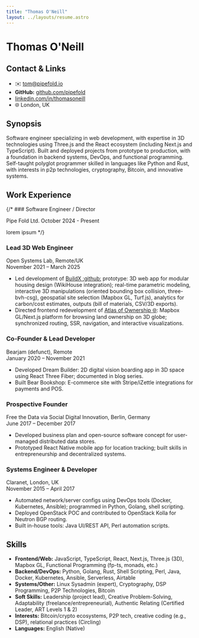 ```yaml
---
title: "Thomas O'Neill"
layout: ../layouts/resume.astro
---
```



<div class="flex justify-center">

# Thomas O'Neill

</div>

<div class="flex justify-between items-start gap-12 mb-8 mt-12">

<div class="flex-[2]">

## <Pictogram name="world--community--grid" className='-scale-x-100' /> Contact & Links

- :envelope: [tom@pipefold.io](mailto:thomas@pipefold.io)
- **GitHub:** [github.com/pipefold](https://github.com/pipefold)
- <Icon name="linkedin"/> [linkedin.com/in/thomasoneill](https://linkedin.com/in/thomasoneill)
- :globe_with_meridians: London, UK

</div>

<div class="flex-[3]">

## <Pictogram name="tornado" className='scale-90 translate-y-4' /> Synopsis

Software engineer specializing in web development, with expertise in 3D technologies using Three.js and the React ecosystem (including Next.js and TypeScript). Built and deployed projects from prototype to production, with a foundation in backend systems, DevOps, and functional programming. Self-taught polyglot programmer skilled in languages like Python and Rust, with interests in p2p technologies, cryptography, Bitcoin, and innovative systems.

</div>

</div>

<div className="mt-12" />

## <Pictogram name="small-components-making-a-larger-whole" /> Work Experience

{/* ### Software Engineer / Director

Pipe Fold Ltd.
October 2024 - Present

lorem ipsum */}

### Lead 3D Web Engineer

Open Systems Lab, Remote/UK  
November 2021 – March 2025

- Led development of [<span>BuildX</span> :github:](https://github.com/pipefold/buildx-app/blob/main/README.md) prototype: 3D web app for modular housing design (WikiHouse integration); real-time parametric modeling, interactive 3D manipulations (oriented bounding box collision, three-bvh-csg), geospatial site selection (Mapbox GL, Turf.js), analytics for carbon/cost estimates, outputs (bill of materials, CSV/3D exports).
- Directed frontend redevelopment of [<span>Atlas of Ownership</span> :globe_with_meridians:](https://atlasofownership.org): Mapbox GL/Next.js platform for browsing land ownership on 3D globe; synchronized routing, SSR, navigation, and interactive visualizations.

### Co-Founder & Lead Developer

Bearjam (defunct), Remote  
January 2020 – November 2021

- Developed Dream Builder: 2D digital vision boarding app in 3D space using React Three Fiber; documented in blog series.
- Built Bear Bookshop: E-commerce site with Stripe/iZettle integrations for payments and POS.

### Prospective Founder

Free the Data via Social Digital Innovation, Berlin, Germany  
June 2017 – December 2017

- Developed business plan and open-source software concept for user-managed distributed data stores.
- Prototyped React Native mobile app for location tracking; built skills in entrepreneurship and decentralized systems.

### Systems Engineer & Developer

Claranet, London, UK  
November 2015 – April 2017

- Automated network/server configs using DevOps tools (Docker, Kubernetes, Ansible); programmed in Python, Golang, shell scripting.
- Deployed OpenStack POC and contributed to OpenStack Kolla for Neutron BGP routing.
- Built in-house tools: Java UI/REST API, Perl automation scripts.

<div className="mt-12" />

## <Pictogram name="heat--map--01" /> Skills

- **Frontend/Web:** JavaScript, TypeScript, React, Next.js, Three.js (3D), Mapbox GL, Functional Programming (fp-ts, monads, etc.)
- **Backend/DevOps:** Python, Golang, Rust, Shell Scripting, Perl, Java, Docker, Kubernetes, Ansible, Serverless, Airtable
- **Systems/Other:** Linux Sysadmin (expert), Cryptography, DSP Programming, P2P Technologies, Bitcoin
- **Soft Skills:** Leadership (project lead), Creative Problem-Solving, Adaptability (freelance/entrepreneurial), Authentic Relating (Certified Leader, ART Levels 1 & 2)
- **Interests:** Bitcoin/crypto ecosystems, P2P tech, creative coding (e.g., DSP), relational practices (Circling)
- **Languages:** English (Native)

